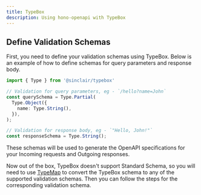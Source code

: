 ```yaml
---
title: TypeBox
description: Using hono-openapi with TypeBox
---
```


## Define Validation Schemas

First, you need to define your validation schemas using TypeBox. Below is an example of how to define schemas for query parameters and response body.

```ts
import { Type } from '@sinclair/typebox'

// Validation for query parameters, eg - `/hello?name=John`
const querySchema = Type.Partial(
  Type.Object({
    name: Type.String(),
  }),
);

// Validation for response body, eg - `"Hello, John!"`
const responseSchema = Type.String();
```

These schemas will be used to generate the OpenAPI specifications for your Incoming requests and Outgoing responses.

Now out of the box, TypeBox doesn't support Standard Schema, so you will need to use [TypeMap](https://github.com/sinclairzx81/typemap) to convert the TypeBox schema to any of the supported validation schemas. Then you can follow the steps for the corresponding validation schema.
